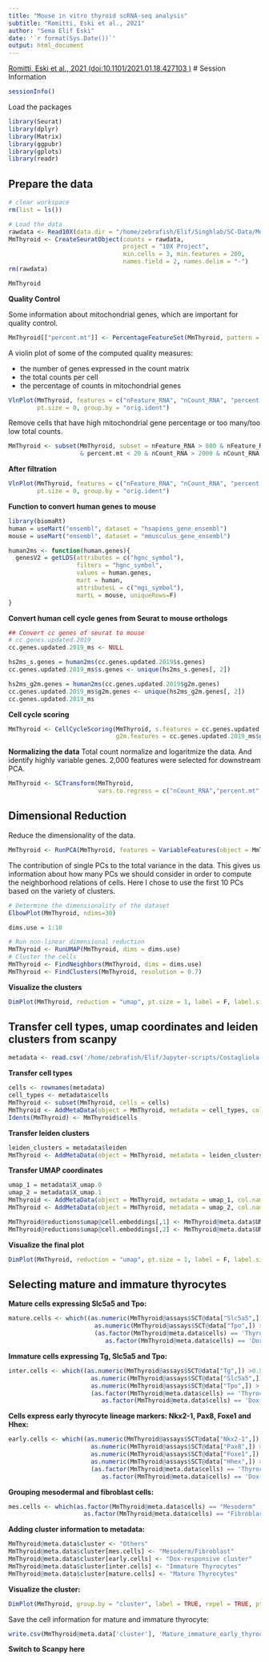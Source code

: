 ```yaml
---
title: "Mouse in vitro thyroid scRNA-seq analysis"
subtitle: "Romitti, Eski et al., 2021"
author: "Sema Elif Eski"
date: '`r format(Sys.Date())`'
output: html_document
---
```

[Romitti, Eski et al., 2021 (doi:10.1101/2021.01.18.427103 )](https://www.biorxiv.org/content/10.1101/2021.01.18.427103v1)
# Session Information
```r
sessionInfo()
```

Load the packages

```r
library(Seurat)
library(dplyr)
library(Matrix)
library(ggpubr)
library(gplots)
library(readr)
```

## Prepare the data

```r
# clear workspace
rm(list = ls())

# Load the data
rawdata <- Read10X(data.dir = "/home/zebrafish/Elif/Singhlab/SC-Data/Mouse_BFX1208/filtered_feature_bc_matrix/")
MmThyroid <- CreateSeuratObject(counts = rawdata,
                                project = "10X Project",
                                min.cells = 3, min.features = 200, 
                                names.field = 2, names.delim = "-")
rm(rawdata)
```
```r
MmThyroid
```


**Quality Control**

Some information about mitochondrial genes, which are important for quality control.
```r
MmThyroid[["percent.mt"]] <- PercentageFeatureSet(MmThyroid, pattern = "^mt-")
```

A violin plot of some of the computed quality measures:

  - the number of genes expressed in the count matrix
  - the total counts per cell
  - the percentage of counts in mitochondrial genes

```r
VlnPlot(MmThyroid, features = c("nFeature_RNA", "nCount_RNA", "percent.mt"), ncol = 3,
        pt.size = 0, group.by = "orig.ident")
```

Remove cells that have high mitochondrial gene percentage or too many/too low total counts.

```r
MmThyroid <- subset(MmThyroid, subset = nFeature_RNA > 800 & nFeature_RNA < 5000
                    & percent.mt < 20 & nCount_RNA > 2000 & nCount_RNA < 20000)
```

**After filtration**

```r
VlnPlot(MmThyroid, features = c("nFeature_RNA", "nCount_RNA", "percent.mt"), ncol = 3,
        pt.size = 0, group.by = "orig.ident")
```

**Function to convert human genes to mouse**

```r
library(biomaRt)
human = useMart("ensembl", dataset = "hsapiens_gene_ensembl")
mouse = useMart("ensembl", dataset = "mmusculus_gene_ensembl")

human2ms <- function(human.genes){
  genesV2 = getLDS(attributes = c("hgnc_symbol"), 
                   filters = "hgnc_symbol", 
                   values = human.genes, 
                   mart = human, 
                   attributesL = c("mgi_symbol"), 
                   martL = mouse, uniqueRows=F)
}
```

**Convert human cell cycle genes from Seurat to mouse orthologs**
```r
## Convert cc genes of seurat to mouse
# cc.genes.updated.2019
cc.genes.updated.2019_ms <- NULL

hs2ms_s.genes = human2ms(cc.genes.updated.2019$s.genes)
cc.genes.updated.2019_ms$s.genes <- unique(hs2ms_s.genes[, 2])

hs2ms_g2m.genes = human2ms(cc.genes.updated.2019$g2m.genes)
cc.genes.updated.2019_ms$g2m.genes <- unique(hs2ms_g2m.genes[, 2])
cc.genes.updated.2019_ms
```
**Cell cycle scoring**
```r
MmThyroid <- CellCycleScoring(MmThyroid, s.features = cc.genes.updated.2019_ms$s.genes,
                              g2m.features = cc.genes.updated.2019_ms$g2m.genes)
```

**Normalizing the data**
Total count normalize and logaritmize the data. And identify highly variable genes. 2,000 features were selected for downstream PCA.

```r
MmThyroid <- SCTransform(MmThyroid,
                         vars.to.regress = c("nCount_RNA","percent.mt","S.Score", "G2M.Score"), variable.features.n = 2000)
```


## Dimensional Reduction
Reduce the dimensionality of the data. 

```r
MmThyroid <- RunPCA(MmThyroid, features = VariableFeatures(object = MmThyroid))
```

The contribution of single PCs to the total variance in the data. This gives us information about how many PCs we should consider in order to compute the neighborhood relations of cells. Here I chose to use the first 10 PCs based on the variety of clusters.

```r
# Determine the dimensionality of the dataset
ElbowPlot(MmThyroid, ndims=30)

dims.use = 1:10
```
```r
# Run non-linear dimensional reduction
MmThyroid <- RunUMAP(MmThyroid, dims = dims.use)
# Cluster the cells
MmThyroid <- FindNeighbors(MmThyroid, dims = dims.use)
MmThyroid <- FindClusters(MmThyroid, resolution = 0.7)
```

**Visualize the clusters**
```r
DimPlot(MmThyroid, reduction = "umap", pt.size = 1, label = F, label.size = 6)
```

## Transfer cell types, umap coordinates and leiden clusters from scanpy

```r
metadata <- read.csv('/home/zebrafish/Elif/Jupyter-scripts/Costagliola lab/metadata.csv', row.names = 1)
```

**Transfer cell types**
```r
cells <- rownames(metadata)
cell_types <- metadata$cells
MmThyroid <- subset(MmThyroid, cells = cells)
MmThyroid <- AddMetaData(object = MmThyroid, metadata = cell_types, col.name = 'cells')
Idents(MmThyroid) <- MmThyroid$cells
```

**Transfer leiden clusters**
```r
leiden_clusters = metadata$leiden
MmThyroid <- AddMetaData(object = MmThyroid, metadata = leiden_clusters, col.name = 'leiden')
```

**Transfer UMAP coordinates**
```r
umap_1 = metadata$X_umap.0
umap_2 = metadata$X_umap.1
MmThyroid <- AddMetaData(object = MmThyroid, metadata = umap_1, col.name = 'UMAP_1')
MmThyroid <- AddMetaData(object = MmThyroid, metadata = umap_2, col.name = 'UMAP_2')

MmThyroid@reductions$umap@cell.embeddings[,1] <- MmThyroid@meta.data$UMAP_1
MmThyroid@reductions$umap@cell.embeddings[,2] <- MmThyroid@meta.data$UMAP_2
```

**Visualize the final plot**
```r
DimPlot(MmThyroid, reduction = "umap", pt.size = 1, label = F, label.size = 6, group.by = c("cells"))
```

## Selecting mature and immature thyrocytes

**Mature cells expressing Slc5a5 and Tpo:**
```r
mature.cells <- which((as.numeric(MmThyroid@assays$SCT@data["Slc5a5",]) > 0.5 |
                        as.numeric(MmThyroid@assays$SCT@data["Tpo",]) > 0.5) &
                        (as.factor(MmThyroid@meta.data$cells) == 'Thyrocytes' |
                           as.factor(MmThyroid@meta.data$cells) == 'Dox-responsive cluster'))
```

**Immature cells expressing Tg, Slc5a5 and Tpo:**
```r
inter.cells <- which((as.numeric(MmThyroid@assays$SCT@data["Tg",]) >0.5 |
                       as.numeric(MmThyroid@assays$SCT@data["Slc5a5",]) > 0.5 |
                       as.numeric(MmThyroid@assays$SCT@data["Tpo",]) > 0.5) &
                       (as.factor(MmThyroid@meta.data$cells) == 'Thyrocytes' |
                          as.factor(MmThyroid@meta.data$cells) == 'Dox-responsive cluster'))
```

**Cells express early thyrocyte lineage markers: Nkx2-1, Pax8, Foxe1 and Hhex:**
```r
early.cells <- which((as.numeric(MmThyroid@assays$SCT@data["Nkx2-1",]) > 0.5 |
                       as.numeric(MmThyroid@assays$SCT@data["Pax8",]) > 0.5 |
                       as.numeric(MmThyroid@assays$SCT@data["Foxe1",]) > 0.5 |
                       as.numeric(MmThyroid@assays$SCT@data["Hhex",]) > 0.5 ) &
                       (as.factor(MmThyroid@meta.data$cells) == 'Thyrocytes' |
                          as.factor(MmThyroid@meta.data$cells) == 'Dox-responsive cluster'))
```

**Grouping mesodermal and fibroblast cells:**
```r
mes.cells <- which(as.factor(MmThyroid@meta.data$cells) == "Mesoderm" |
                     as.factor(MmThyroid@meta.data$cells) == "Fibroblasts")
```

**Adding cluster information to metadata:**
```r
MmThyroid@meta.data$cluster <- "Others"
MmThyroid@meta.data$cluster[mes.cells] <- "Mesoderm/Fibroblast"
MmThyroid@meta.data$cluster[early.cells] <- "Dox-responsive cluster"
MmThyroid@meta.data$cluster[inter.cells] <- "Immature Thyrocytes"
MmThyroid@meta.data$cluster[mature.cells] <- "Mature Thyrocytes"
```

**Visualize the cluster:**
```r
DimPlot(MmThyroid, group.by = "cluster", label = TRUE, repel = TRUE, pt.size = 1)+ NoLegend()
```

Save the cell information for mature and immature thyrocyte:
```r
write.csv(MmThyroid@meta.data['cluster'], 'Mature_immature_early_thyrocytes.csv')
```

**Switch to Scanpy here**
